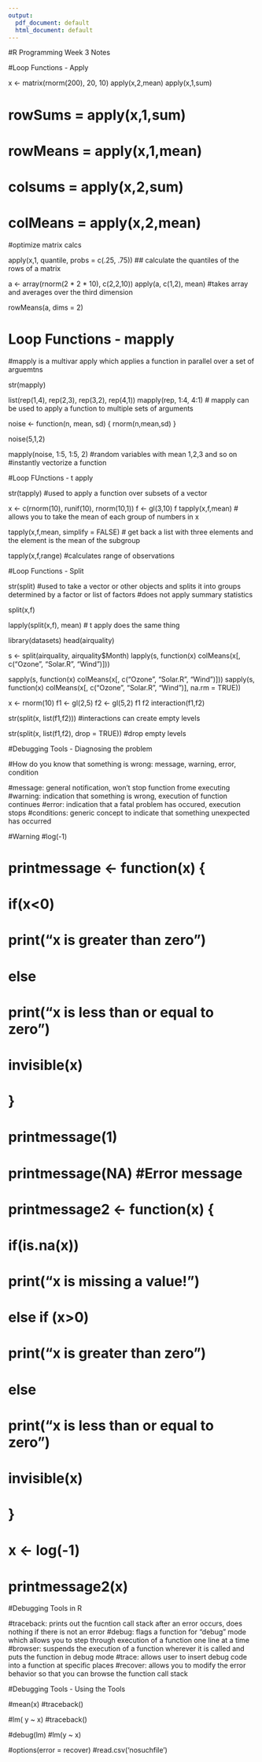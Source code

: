 ---
output:
  pdf_document: default
  html_document: default
---
#R Programming Week 3 Notes

#Loop Functions - Apply

x <- matrix(rnorm(200), 20, 10)
apply(x,2,mean)
apply(x,1,sum)

# rowSums = apply(x,1,sum)
# rowMeans = apply(x,1,mean)
# colsums = apply(x,2,sum)
# colMeans = apply(x,2,mean)
#optimize matrix calcs

apply(x,1, quantile, probs = c(.25, .75))
## calculate the quantiles of the rows of a matrix

a <- array(rnorm(2 * 2 * 10), c(2,2,10))
apply(a, c(1,2), mean)
#takes array and averages over the third dimension

rowMeans(a, dims = 2)

# Loop Functions - mapply

#mapply is a multivar apply which applies a function in parallel over a set of arguemtns

str(mapply)

list(rep(1,4), rep(2,3), rep(3,2), rep(4,1))
mapply(rep, 1:4, 4:1)
# mapply can be used to apply a function to multiple sets of arguments

noise <- function(n, mean, sd) {
  rnorm(n,mean,sd)
}

noise(5,1,2)

mapply(noise, 1:5, 1:5, 2)
#random variables with mean 1,2,3 and so on
#instantly vectorize a function

#Loop FUnctions - t apply

str(tapply)
#used to apply a function over subsets of a vector

x <- c(rnorm(10), runif(10), rnorm(10,1))
f <- gl(3,10)
f
tapply(x,f,mean)
# allows you to take the mean of each group of numbers in x

tapply(x,f,mean, simplify = FALSE)
# get back a list with three elements and the element is the mean of the subgroup

tapply(x,f,range)
#calculates range of observations

#Loop Functions - Split

str(split)
#used to take a vector or other objects and splits it into groups determined by a factor or list of factors
#does not apply summary statistics

split(x,f)

lapply(split(x,f), mean)
# t apply does the same thing

library(datasets)
head(airquality)

s <- split(airquality, airquality$Month)
lapply(s, function(x) colMeans(x[, c("Ozone", "Solar.R", "Wind")]))

sapply(s, function(x) colMeans(x[, c("Ozone", "Solar.R", "Wind")]))
sapply(s, function(x) colMeans(x[, c("Ozone", "Solar.R", "Wind")], na.rm = TRUE))

x <- rnorm(10)
f1 <- gl(2,5)
f2 <- gl(5,2)
f1
f2
interaction(f1,f2)

str(split(x, list(f1,f2)))
#interactions can create empty levels

str(split(x, list(f1,f2), drop = TRUE))
#drop empty levels

#Debugging Tools - Diagnosing the problem

#How do you know that something is wrong: message, warning, error, condition

#message: general notification, won't stop function frome executing
#warning: indication that something is wrong, execution of function continues
#error: indication that a fatal problem has occured, execution stops
#conditions: generic concept to indicate that something unexpected has occurred


#Warning
#log(-1)

#  printmessage <- function(x) {
#  if(x<0)
#    print("x is greater than zero")
#  else
#    print("x is less than or equal to zero")
#  invisible(x)
#  }

# printmessage(1)
#  printmessage(NA) #Error message

# printmessage2 <- function(x) {
#  if(is.na(x))
#    print("x is missing a value!")
#  else if (x>0)
#    print("x is greater than zero")
#  else
#    print("x is less than or equal to zero")
#  invisible(x)
#   }

# x <- log(-1)
# printmessage2(x)

#Debugging Tools in R

#traceback: prints out the fucntion call stack after an error occurs, does nothing if there is not an error
#debug: flags a function for "debug" mode which allows you to step through execution of a function one line at a time
#browser: suspends the execution of a function wherever it is called and puts the function in debug mode
#trace: allows user to insert debug code into a function at specific places
#recover: allows you to modify the error behavior so that you can browse the function call stack

#Debugging Tools - Using the Tools

#mean(x)
#traceback()

#lm( y ~ x)
#traceback()

#debug(lm)
#lm(y ~ x)

#options(error = recover)
#read.csv('nosuchfile')
